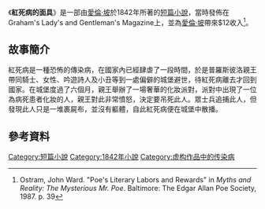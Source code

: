 {{infobox Book | 
| name            =紅死病的面具
|  title_orig    = '''''The Masque of the Red Death'''''
|image =[[File:Masqueofthereddeath-Clarke.jpg|180px]]
|   image_caption = [[哈利·克拉克|哈利·克拉克]]於1919年的插畫
| author        = [[愛倫·坡|愛倫·坡]]
| country         = {{USA}}
| language        = [[英文|英文]]
| series          = 
|  genre         = [[短篇小說|短篇小說]]
|   release_date  = 1842年
}}
《'''紅死病的面具'''》是一部由[[愛倫·坡|愛倫·坡]]於1842年所著的[[短篇小說|短篇小說]]，當時發佈在 Graham's Lady's and Gentleman's Magazine上，並為[[愛倫·坡|愛倫·坡]]帶來$12收入<ref>Ostram, John Ward. "Poe's Literary Labors and Rewards" in ''Myths and Reality: The Mysterious Mr. Poe''. Baltimore: The Edgar Allan Poe Society, 1987. p. 39</ref>。

== 故事簡介 ==
紅死病是一種恐怖的傳染病，在國家內已經肆虐了一段時間，於是普羅斯彼洛親王帶同騎士、女性、吟遊詩人及小丑等到一處偏僻的城堡避世，待紅死病離去才回到國家。在城堡度過了六個月，親王舉辦了一場奢華的化妝派對，派對中出現了一位為病死患者化妝的人，親王對此非常憤怒，決定要吊死此人。眾士兵追捕此人，但發現此人只是一堆裹屍布，並沒有軀體，自此紅死病便在城堡中散播。

== 參考資料 ==
{{reflist}}

{{wikisource|The Masque of the Red Death|紅死病的面具|en}}

{{小說小作品}}

[[Category:短篇小說|Category:短篇小說]]
[[Category:1842年小說|Category:1842年小說]]
[[Category:虚构作品中的传染病|Category:虚构作品中的传染病]]